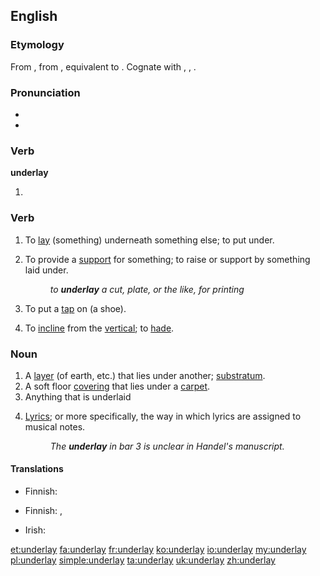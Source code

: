 ==English==

===Etymology===
From {{etyl|enm|en}} {{term|underleyen|lang=enm}}, from {{etyl|ang|en}} {{term|underlecgan||to underlay, prop, support|lang=ang}}, equivalent to {{prefix|under|lay}}. Cognate with {{etyl|nl|-}} {{term|onderleggen||to lay or put under|lang=nl}}, {{etyl|de|-}} {{term|unterlegen||to underlay|lang=de}}, {{etyl|sv|-}} {{term|underlägga||to underlay|lang=sv}}.

===Pronunciation===
* {{IPA|/ʌndəɻˈleɪ/}}
* {{rhymes|eɪ}}

===Verb===
'''underlay'''

# {{en-simple past of|underlie}}

===Verb===
{{en-verb|underlays|underlaying|underlaid}}

# {{context|transitive|lang=en}} To [[lay]] (something) underneath something else; to put under.
# {{context|transitive|lang=en}} To provide a [[support]] for something; to raise or support by something laid under.
#: ''to '''underlay''' a cut, plate, or the like, for printing''
# {{context|transitive|lang=en}} To put a [[tap]] on (a shoe).
# {{context|mining|intransitive|of a vein, fault, or lode|lang=en}} To [[incline]] from the [[vertical]]; to [[hade]].

===Noun===
{{en-noun}}

# A [[layer]] (of earth, etc.) that lies under another; [[substratum]].
# A soft floor [[covering]] that lies under a [[carpet]].
# Anything that is underlaid
# {{context|music|lang=en}} [[lyrics|Lyrics]]; or more specifically, the way in which lyrics are assigned to musical notes.
#: ''The '''underlay''' in bar 3 is unclear in Handel's manuscript.''

====Translations====
{{trans-top|soft floor covering under carpet}}
* Finnish: {{t-|fi|alusmatto}}
{{trans-mid}}
{{trans-bottom}}

{{trans-top|anything underlaid}}
* Finnish: {{t-|fi|alunen}}, {{t+|fi|alusta}}
{{trans-mid}}
* Irish: {{t|ga|foleagan|m}}
{{trans-bottom}}

[[et:underlay]]
[[fa:underlay]]
[[fr:underlay]]
[[ko:underlay]]
[[io:underlay]]
[[my:underlay]]
[[pl:underlay]]
[[simple:underlay]]
[[ta:underlay]]
[[uk:underlay]]
[[zh:underlay]]